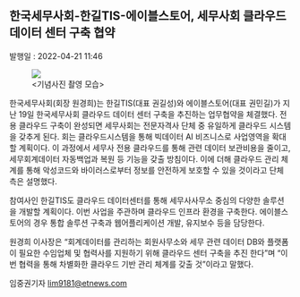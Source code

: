 <h2>한국세무사회-한길TIS-에이블스토어, 세무사회 클라우드 데이터 센터 구축 협약</h2>
<div style={{ color: '#909090' }}>발행일 : 2022-04-21 11:46</div>
<figure>
  <img src='https://github.com/ablecloud-team/ablecloud-homepage/blob/dev/public/images/blog/473-1.jpg?raw=true' />
  <div style={{ display: 'flex', justifyContent: 'center' }}>&lt;기념사진 촬영 모습&gt;</div>
</figure>
한국세무사회(회장 원경희)는 한길TIS(대표 권길성)와 에이블스토어(대표 권민길)가 지난 19일 한국세무사회
클라우드 데이터 센터 구축을 추진하는 업무협약을 체결했다. 전용 클라우드 구축이 완성되면 세무사회는 전문자격사
단체 중 유일하게 클라우드 시스템을 갖추게 된다. 회는 클라우드시스템을 통해 빅데이터 AI 비즈니스로 사업영역을
확대할 계획이다. 이 과정에서 세무사 전용 클라우드를 통해 관련 데이터 보관비용을 줄이고, 세무회계데이터
자동백업과 복원 등 기능을 갖출 방침이다. 이에 더해 클라우드 관리 체계를 통해 악성코드와 바이러스로부터
정보를 안전하게 보호할 수 있을 것이라고 단체 측은 설명했다.

참여사인 한길TIS도 클라우드 데이터센터를 통해 세무사사무소 중심의 다양한 솔루션을 개발할 계획이다.
이번 사업을 주관하며 클라우드 인프라 환경을 구축한다. 에이블스토어의 경우 통합 솔루션 구축과
웹어플리케이션 개발, 유지보수 등을 담당한다.

원경희 이사장은 “회계데이터를 관리하는 회원사무소와 세무 관련 데이터 DB와 플랫폼이 필요한 수임업체
및 협력사를 지원하기 위해 클라우드 센터 구축을 추진 한다”며 “이번 협력을 통해 차별화한 클라우드
기반 관리 체계를 갖출 것”이라고 말했다.

임중권기자 lim9181@etnews.com
